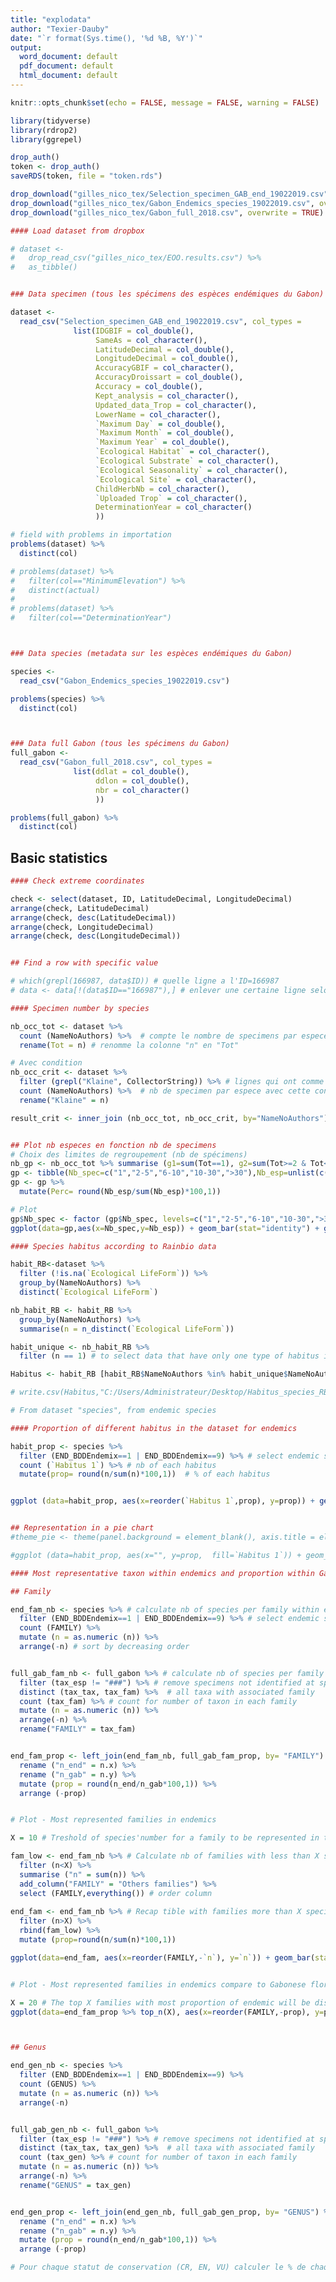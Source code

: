 ```yaml
---
title: "explodata"
author: "Texier-Dauby"
date: "`r format(Sys.time(), '%d %B, %Y')`"
output:
  word_document: default
  pdf_document: default
  html_document: default
---
```


```r
knitr::opts_chunk$set(echo = FALSE, message = FALSE, warning = FALSE)
```

```r

library(tidyverse)
library(rdrop2)
library(ggrepel)

```

```r

drop_auth()
token <- drop_auth()
saveRDS(token, file = "token.rds")

```

```r
drop_download("gilles_nico_tex/Selection_specimen_GAB_end_19022019.csv", overwrite = TRUE)
drop_download("gilles_nico_tex/Gabon_Endemics_species_19022019.csv", overwrite = TRUE)
drop_download("gilles_nico_tex/Gabon_full_2018.csv", overwrite = TRUE)
```

```r

#### Load dataset from dropbox

# dataset <- 
#   drop_read_csv("gilles_nico_tex/EOO.results.csv") %>% 
#   as_tibble()


### Data specimen (tous les spécimens des espèces endémiques du Gabon)

dataset <- 
  read_csv("Selection_specimen_GAB_end_19022019.csv", col_types = 
              list(IDGBIF = col_double(),
                   SameAs = col_character(),
                   LatitudeDecimal = col_double(),
                   LongitudeDecimal = col_double(),
                   AccuracyGBIF = col_character(),
                   AccuracyDroissart = col_double(),
                   Accuracy = col_double(),
                   Kept_analysis = col_character(),
                   Updated_data_Trop = col_character(),
                   LowerName = col_character(),
                   `Maximum Day` = col_double(),
                   `Maximum Month` = col_double(),
                   `Maximum Year` = col_double(),
                   `Ecological Habitat` = col_character(),
                   `Ecological Substrate` = col_character(),
                   `Ecological Seasonality` = col_character(),
                   `Ecological Site` = col_character(),
                   ChildHerbNb = col_character(),
                   `Uploaded Trop` = col_character(),
                   DeterminationYear = col_character()
                   ))

# field with problems in importation
problems(dataset) %>% 
  distinct(col)

# problems(dataset) %>% 
#   filter(col=="MinimumElevation") %>% 
#   distinct(actual)
# 
# problems(dataset) %>% 
#   filter(col=="DeterminationYear")



### Data species (metadata sur les espèces endémiques du Gabon)

species <- 
  read_csv("Gabon_Endemics_species_19022019.csv")

problems(species) %>% 
  distinct(col)



### Data full Gabon (tous les spécimens du Gabon)
full_gabon <- 
  read_csv("Gabon_full_2018.csv", col_types = 
              list(ddlat = col_double(),
                   ddlon = col_double(),
                   nbr = col_character()
                   ))

problems(full_gabon) %>% 
  distinct(col)
```


## Basic statistics
```r

#### Check extreme coordinates

check <- select(dataset, ID, LatitudeDecimal, LongitudeDecimal)
arrange(check, LatitudeDecimal)
arrange(check, desc(LatitudeDecimal))
arrange(check, LongitudeDecimal)
arrange(check, desc(LongitudeDecimal))


## Find a row with specific value

# which(grepl(166987, data$ID)) # quelle ligne a l'ID=166987
# data <- data[!(data$ID=="166987"),] # enlever une certaine ligne selon sa valeur dans une variable/colonne

```


```r

#### Specimen number by species

nb_occ_tot <- dataset %>% 
  count (NameNoAuthors) %>%  # compte le nombre de specimens par espece
  rename(Tot = n) # renomme la colonne "n" en "Tot"

# Avec condition
nb_occ_crit <- dataset %>% 
  filter (grepl("Klaine", CollectorString)) %>% # lignes qui ont comme collecteur "Klaine"
  count (NameNoAuthors) %>%  # nb de specimen par espece avec cette condition
  rename("Klaine" = n)

result_crit <- inner_join (nb_occ_tot, nb_occ_crit, by="NameNoAuthors")


## Plot nb especes en fonction nb de specimens
# Choix des limites de regroupement (nb de spécimens)
nb_gp <- nb_occ_tot %>% summarise (g1=sum(Tot==1), g2=sum(Tot>=2 & Tot<=5), g3=sum(Tot>5 & Tot<=10), g4=sum(Tot>10 & Tot<=30), g5=sum(Tot>30))
gp <- tibble(Nb_spec=c("1","2-5","6-10","10-30",">30"),Nb_esp=unlist(c(nb_gp[,1:5])))
gp <- gp %>% 
  mutate(Perc= round(Nb_esp/sum(Nb_esp)*100,1))

# Plot
gp$Nb_spec <- factor (gp$Nb_spec, levels=c("1","2-5","6-10","10-30",">30")) # obliger de mettre cette donnee en facteur pour que ggplot prenne en compte cet ordre de donnees pour ploter
ggplot(data=gp,aes(x=Nb_spec,y=Nb_esp)) + geom_bar(stat="identity") + geom_text(aes(label=paste(Perc,"%",sep=" ")),vjust=1.6,color="white") + xlab("Number of specimens") + ylab("Number of species")

```


```r

#### Species habitus according to Rainbio data

habit_RB<-dataset %>% 
  filter (!is.na(`Ecological LifeForm`)) %>% 
  group_by(NameNoAuthors) %>%
  distinct(`Ecological LifeForm`)

nb_habit_RB <- habit_RB %>% 
  group_by(NameNoAuthors) %>%
  summarise(n = n_distinct(`Ecological LifeForm`))

habit_unique <- nb_habit_RB %>% 
  filter (n == 1) # to select data that have only one type of habitus in Rainbio data

Habitus <- habit_RB [habit_RB$NameNoAuthors %in% habit_unique$NameNoAuthors,]

# write.csv(Habitus,"C:/Users/Administrateur/Desktop/Habitus_species_RB.csv")
```


```r

# From dataset "species", from endemic species

#### Proportion of different habitus in the dataset for endemics

habit_prop <- species %>% 
  filter (END_BDDEndemix==1 | END_BDDEndemix==9) %>% # select endemic species
  count (`Habitus 1`) %>% # nb of each habitus
  mutate(prop= round(n/sum(n)*100,1))  # % of each habitus


ggplot (data=habit_prop, aes(x=reorder(`Habitus 1`,prop), y=prop)) + geom_bar(stat="identity") + coord_flip() + geom_text(aes(label=paste(prop,"%",sep=" ")), vjust=0.5, hjust=1.2, color="white") + xlab("Habitus") + ylab("Proportion (%)") # reorder allows to sort by a numeric variable


## Representation in a pie chart
#theme_pie <- theme(panel.background = element_blank(), axis.title = element_blank(), axis.text = element_blank())

#ggplot (data=habit_prop, aes(x="", y=prop,  fill=`Habitus 1`)) + geom_bar(stat="identity") + coord_polar(theta = "y") + geom_label_repel(aes(label = prop), size=5, show.legend = F, nudge_x = 1) + guides(fill = guide_legend(title = "Group")) + theme_pie

```


```r

#### Most representative taxon within endemics and proportion within Gabonese flora

## Family

end_fam_nb <- species %>% # calculate nb of species per family within endemics
  filter (END_BDDEndemix==1 | END_BDDEndemix==9) %>% # select endemic species
  count (FAMILY) %>% 
  mutate (n = as.numeric (n)) %>% 
  arrange(-n) # sort by decreasing order


full_gab_fam_nb <- full_gabon %>% # calculate nb of species per family within Gabonese flora
  filter (tax_esp != "###") %>% # remove specimens not identified at species level
  distinct (tax_tax, tax_fam) %>%  # all taxa with associated family
  count (tax_fam) %>% # count for number of taxon in each family
  mutate (n = as.numeric (n)) %>%
  arrange(-n) %>% 
  rename("FAMILY" = tax_fam)


end_fam_prop <- left_join(end_fam_nb, full_gab_fam_prop, by= "FAMILY") %>%  # calculate proportion of endemic species within each family in Gabon
  rename ("n_end" = n.x) %>% 
  rename ("n_gab" = n.y) %>% 
  mutate (prop = round(n_end/n_gab*100,1)) %>% 
  arrange (-prop)


# Plot - Most represented families in endemics

X = 10 # Treshold of species'number for a family to be represented in the graph

fam_low <- end_fam_nb %>% # Calculate nb of families with less than X species
  filter (n<X) %>%
  summarise ("n" = sum(n)) %>%
  add_column("FAMILY" = "Others families") %>% 
  select (FAMILY,everything()) # order column
  
end_fam <- end_fam_nb %>% # Recap tible with families more than X species
  filter (n>X) %>% 
  rbind(fam_low) %>% 
  mutate (prop=round(n/sum(n)*100,1))

ggplot(data=end_fam, aes(x=reorder(FAMILY,-`n`), y=`n`)) + geom_bar(stat="identity") + xlab("Families") + ylab("Species number") + geom_text(aes(label=paste(prop,"%",sep=" ")), vjust=1.6, color="white") + theme(axis.text.x = element_text(angle = 90, hjust = 1, vjust=0.3))


# Plot - Most represented families in endemics compare to Gabonese flora

X = 20 # The top X families with most proportion of endemic will be dispayed
ggplot(data=end_fam_prop %>% top_n(X), aes(x=reorder(FAMILY,-prop), y=prop)) + geom_bar(stat="identity") + xlab("Families") + ylab("Proportion") + geom_text(aes(label=n_end), vjust=1.6, color="white") + theme(axis.text.x = element_text(angle = 90, hjust = 1, vjust=0.3))



## Genus

end_gen_nb <- species %>% 
  filter (END_BDDEndemix==1 | END_BDDEndemix==9) %>%
  count (GENUS) %>%
  mutate (n = as.numeric (n)) %>%
  arrange(-n)


full_gab_gen_nb <- full_gabon %>%
  filter (tax_esp != "###") %>% # remove specimens not identified at species level
  distinct (tax_tax, tax_gen) %>%  # all taxa with associated family
  count (tax_gen) %>% # count for number of taxon in each family
  mutate (n = as.numeric (n)) %>%
  arrange(-n) %>% 
  rename("GENUS" = tax_gen)


end_gen_prop <- left_join(end_gen_nb, full_gab_gen_prop, by= "GENUS") %>%  # add result of full_gab in result of endemic
  rename ("n_end" = n.x) %>% 
  rename ("n_gab" = n.y) %>% 
  mutate (prop = round(n_end/n_gab*100,1)) %>% 
  arrange (-prop)

```


```r

# Pour chaque statut de conservation (CR, EN, VU) calculer le % de chaque habitus -> % de chaque statut et à l'intérieur % des habitus


```


